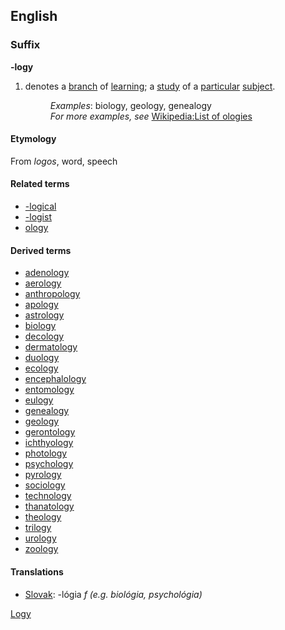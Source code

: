 ==English==
===Suffix===
'''-logy'''

#denotes a [[branch]] of [[learning]]; a [[study]] of a [[particular]] [[subject]].
#:''Examples'': biology, geology, genealogy
#:''For more examples, see'' [[w:List of ologies|Wikipedia:List of ologies]]

====Etymology====
From {{Gr.}} ''logos'', word, speech

====Related terms====
*[[-logical]]
*[[-logist]]
*[[ology]]

====Derived terms====
*[[adenology]]
*[[aerology]]
*[[anthropology]]
*[[apology]]
*[[astrology]]
*[[biology]]
*[[decology]]
*[[dermatology]]
*[[duology]]
*[[ecology]]
*[[encephalology]]
*[[entomology]]
*[[eulogy]]
*[[genealogy]]
*[[geology]]
*[[gerontology]]
*[[ichthyology]]
*[[photology]]
*[[psychology]]
*[[pyrology]]
*[[sociology]]
*[[technology]]
*[[thanatology]]
*[[theology]]
*[[trilogy]]
*[[urology]]
*[[zoology]]

====Translations====
*[[Slovak]]: -lógia ''f (e.g. biológia, psychológia)''

[[Category:English suffixes|Logy]]